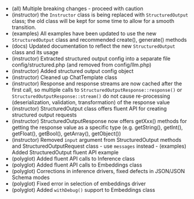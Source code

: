  - (all) Multiple breaking changes - proceed with caution
 - (instructor) the `Instructor` class is being replaced with `StructuredOutput` class; the old class will be kept for some time to allow for a smooth transition.
 - (examples) All examples have been updated to use the new `StructuredOutput` class and recommended create(), generate() methods
 - (docs) Updated documentation to reflect the new `StructuredOutput` class and its usage
 - (instructor) Extracted structured output config into a separate file config/structured.php (and removed from config/llm.php)
 - (instructor) Added structured output config object
 - (instructor) Cleaned up ChatTemplate class
 - (instructor) Response and response streams are now cached after the first call, so multiple calls to `StructuredOutputResponse::response()` or `StructuredOutputResponse::stream()` do not cause re-processing (deserialization, validation, transformation) of the response value
 - (instructor) StructuredOutput class offers fluent API for creating structured output requests
 - (instructor) StructuredOutputResponse now offers getXxx() methods for getting the response value as a specific type (e.g. getString(), getInt(), getFloat(), getBool(), getArray(), getObject())
 - (instructor) Removed `input` argument from StructuredOutput methods and StructuredOutputRequest class - use `messages` instead - (examples) Added StructuredOutput fluent API example
 - (polyglot) Added fluent API calls to Inference class
 - (polyglot) Added fluent API calls to Embeddings class
 - (polyglot) Corrections in inference drivers, fixed defects in JSON/JSON Schema modes
 - (polyglot) Fixed error in selection of embeddings driver
 - (polyglot) Added `withDebug()` support to Embeddings class
